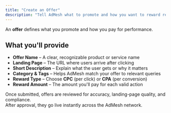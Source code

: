 ```yaml
---
title: "Create an Offer"
description: "Tell AdMesh what to promote and how you want to reward results"
---
```


An **offer** defines what you promote and how you pay for performance.

## What you'll provide

- **Offer Name** – A clear, recognizable product or service name  
- **Landing Page** – The URL where users arrive after clicking  
- **Short Description** – Explain what the user gets or why it matters  
- **Category & Tags** – Helps AdMesh match your offer to relevant queries  
- **Reward Type** – Choose **CPC** (per click) or **CPA** (per conversion)  
- **Reward Amount** – The amount you'll pay for each valid action  

Once submitted, offers are reviewed for accuracy, landing-page quality, and compliance.  
After approval, they go live instantly across the AdMesh network.

